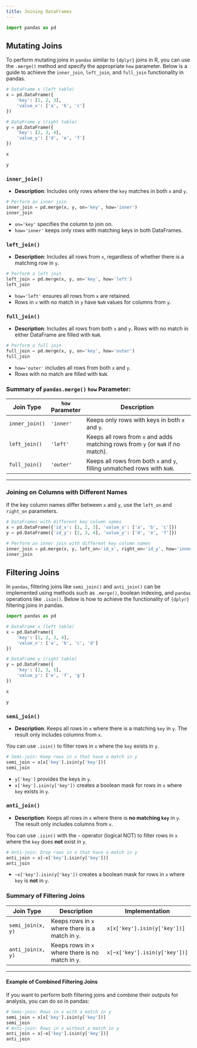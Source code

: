 ```yaml
---
title: Joining DataFrames
---
```


```python
import pandas as pd
```

## Mutating Joins

To perform mutating joins in `pandas` similar to `{dplyr}` joins in R, you can use the `.merge()` method and specify the appropriate `how` parameter. Below is a guide to achieve the `inner_join`, `left_join`, and `full_join` functionality in pandas.


```python
# DataFrame x (left table)
x = pd.DataFrame({
    'key': [1, 2, 3],
    'value_x': ['a', 'b', 'c']
})

# DataFrame y (right table)
y = pd.DataFrame({
    'key': [2, 3, 4],
    'value_y': ['d', 'e', 'f']
})
```

```python
x
```

```python
y
```


### `inner_join()`

- **Description**: Includes only rows where the `key` matches in both `x` and `y`.

```python
# Perform an inner join
inner_join = pd.merge(x, y, on='key', how='inner')
inner_join
```

- `on='key'` specifies the column to join on.
- `how='inner'` keeps only rows with matching keys in both DataFrames.


### `left_join()`

- **Description**: Includes all rows from `x`, regardless of whether there is a matching row in `y`.

```python
# Perform a left join
left_join = pd.merge(x, y, on='key', how='left')
left_join
```

- `how='left'` ensures all rows from `x` are retained.
- Rows in `x` with no match in `y` have `NaN` values for columns from `y`.


### `full_join()`

- **Description**: Includes all rows from both `x` and `y`. Rows with no match in either DataFrame are filled with `NaN`.

```python
# Perform a full join
full_join = pd.merge(x, y, on='key', how='outer')
full_join
```


- `how='outer'` includes all rows from both `x` and `y`.
- Rows with no match are filled with `NaN`.


### Summary of `pandas.merge()` `how` Parameter:

| **Join Type**     | **`how` Parameter** | **Description**                                                                |
|--------------------|---------------------|--------------------------------------------------------------------------------|
| `inner_join()`     | `'inner'`          | Keeps only rows with keys in both `x` and `y`.                                 |
| `left_join()`      | `'left'`           | Keeps all rows from `x` and adds matching rows from `y` (or `NaN` if no match).|
| `full_join()`      | `'outer'`          | Keeps all rows from both `x` and `y`, filling unmatched rows with `NaN`.       |

---

### Joining on Columns with Different Names

If the key column names differ between `x` and `y`, use the `left_on` and `right_on` parameters.


```python
# DataFrames with different key column names
x = pd.DataFrame({'id_x': [1, 2, 3], 'value_x': ['a', 'b', 'c']})
y = pd.DataFrame({'id_y': [2, 3, 4], 'value_y': ['d', 'e', 'f']})

# Perform an inner join with different key column names
inner_join = pd.merge(x, y, left_on='id_x', right_on='id_y', how='inner')
inner_join
```

## Filtering Joins

In `pandas`, filtering joins like `semi_join()` and `anti_join()` can be implemented using methods such as `.merge()`, boolean indexing, and `pandas` operations like `.isin()`. Below is how to achieve the functionality of `{dplyr}` filtering joins in pandas.


```python
import pandas as pd

# DataFrame x (left table)
x = pd.DataFrame({
    'key': [1, 2, 3, 4],
    'value_x': ['a', 'b', 'c', 'd']
})

# DataFrame y (right table)
y = pd.DataFrame({
    'key': [2, 3, 5],
    'value_y': ['e', 'f', 'g']
})
```

```python
x
```

```python
y
```


### `semi_join()`

- **Description**: Keeps all rows in `x` where there is a matching `key` in `y`. The result only includes columns from `x`.

You can use `.isin()` to filter rows in `x` where the `key` exists in `y`.

```python
# Semi-join: Keep rows in x that have a match in y
semi_join = x[x['key'].isin(y['key'])]
semi_join
```


- `y['key']` provides the keys in `y`.
- `x['key'].isin(y['key'])` creates a boolean mask for rows in `x` where `key` exists in `y`.


### `anti_join()`

- **Description**: Keeps all rows in `x` where there is **no matching `key`** in `y`. The result only includes columns from `x`.


You can use `.isin()` with the `~` operator (logical NOT) to filter rows in `x` where the `key` does **not** exist in `y`.

```python
# Anti-join: Drop rows in x that have a match in y
anti_join = x[~x['key'].isin(y['key'])]
anti_join
```

- `~x['key'].isin(y['key'])` creates a boolean mask for rows in `x` where `key` is **not** in `y`.


### Summary of Filtering Joins

| **Join Type**   | **Description**                                             | **Implementation**                     |
|------------------|-------------------------------------------------------------|-----------------------------------------|
| `semi_join(x, y)` | Keeps rows in `x` where there is a match in `y`.            | `x[x['key'].isin(y['key'])]`            |
| `anti_join(x, y)` | Keeps rows in `x` where there is no match in `y`.           | `x[~x['key'].isin(y['key'])]`           |

---

#### Example of Combined Filtering Joins

If you want to perform both filtering joins and combine their outputs for analysis, you can do so in pandas:

```python
# Semi-join: Rows in x with a match in y
semi_join = x[x['key'].isin(y['key'])]
semi_join
# Anti-join: Rows in x without a match in y
anti_join = x[~x['key'].isin(y['key'])]
anti_join
```

